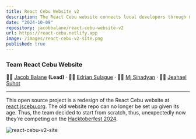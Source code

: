 ```yaml
---
title: React Cebu Website v2
description: The React Cebu website connects local developers through meetups, workshops, and events focused on React.js and JavaScript. It offers event info, resources, and ways to join the community, supporting collaboration and learning in Cebu's tech scene.
date: "2024-10-09"
repository: jacobbalane/react-cebu-website-v2
url: https://react-cebu.netlify.app
image: /images/react-cebu-v2-site.png
published: true
---
```


### Team React Cebu Website

🧑‍💻 [Jacob Balane](https://github.com/jacobbalane) <strong>(Lead)</strong> &middot; 🧑‍💻 [Edrian Sulague](https://github.com/Edrian496) &middot; 🧑‍💻 [Mj Sinadyan](https://github.com/mj-sinadyan) &middot; 🧑‍💻 [Jeahael Suhot](https://github.com/jah09)

---

This open source project is a redesign of the React Cebu website at [react.jscebu.org](https://react.jscebu.org). The old website repo can no longer be set up given its age. Thus, the team decided to start from scratch, thus, unexpectedly now they're competing on the [Hacktoberfest 2024](https://hacktoberfest.jscebu.org).

![react-cebu-v2-site](/images/react-cebu-v2-site.png)
